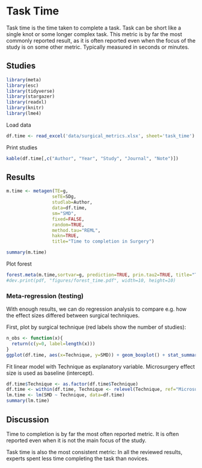 

# **Task Time**

Task time is the time taken to complete a task. Task can be short like a single knot or some longer complex task. This metric is by far the most commonly reported result, as it is often reported even when the focus of the study is on some other metric. Typically measured in seconds or minutes.



## Studies
```r
library(meta)
library(esc)
library(tidyverse)
library(stargazer)
library(readxl)
library(knitr)
library(lme4)
```
Load data
```r
df.time <- read_excel('data/surgical_metrics.xlsx', sheet='task_time')
```
Print studies
```r
kable(df.time[,c("Author", "Year", "Study", "Journal", "Note")])
```

## Results
```r
m.time <- metagen(TE=g,
                 seTE=SDg,
                 studlab=Author,
                 data=df.time,
                 sm="SMD",
                 fixed=FALSE,
                 random=TRUE,
                 method.tau="REML",
                 hakn=TRUE,
                 title="Time to completion in Surgery")
```
```r
summary(m.time)
```
Plot forest
```r
forest.meta(m.time,sortvar=g, prediction=TRUE, prin.tau2=TRUE, title="Time to completion in Surgery")
#dev.print(pdf, "figures/forest_time.pdf", width=10, height=10)


```
### Meta-regression (testing)

With enough results, we can do regression analysis to compare e.g. how the effect sizes differed between surgical techniques.

First, plot by surgical technique (red labels show the number of studies):

```r
n_obs <- function(x){
  return(c(y=0, label=length(x)))
}
ggplot(df.time, aes(x=Technique, y=SMD)) + geom_boxplot() + stat_summary(fun.data = n_obs, colour = "red", size = 5, geom = "text")
```


Fit linear model with Technique as explanatory variable. Microsurgery effect size is used as baseline (intercept).

```r
df.time$Technique <- as.factor(df.time$Technique)
df.time <- within(df.time, Technique <- relevel(Technique, ref="Microsurgery"))
lm.time <- lm(SMD ~ Technique, data=df.time)
summary(lm.time)
```


## Discussion

Time to completion is by far the most often reported metric. It is often reported even when it is not the main focus of the study.

Task time is also the most consistent metric: In all the reviewed results, experts spent less time completing the task than novices.




